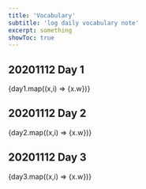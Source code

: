 ```yaml
---
title: 'Vocabulary'
subtitle: 'log daily vocabulary note'
excerpt: something
showToc: true
---
```



## 20201112 Day 1
<Box mt="20px"></Box>

<List spacing={3}>
    {day1.map((x,i) => <ListItem key={i}><ListIcon as={MdCheckCircle} color={x.color||'red.500'} />{x.w}</ListItem>)}
</List>

## 20201112 Day 2
<Box mt="20px"></Box>

<List spacing={3}>
    {day2.map((x,i) => <ListItem key={i}><ListIcon as={MdCheckCircle} color={x.color||'red.500'} />{x.w}</ListItem>)}
</List>

## 20201112 Day 3
<Box mt="20px"></Box>

<List spacing={3}>
    {day3.map((x,i) => <ListItem key={i}><ListIcon as={MdCheckCircle} color={x.color||'red.500'} />{x.w}</ListItem>)}
</List>
